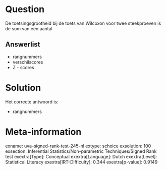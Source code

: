 Question
========

De toetsingsgrootheid bij de toets van Wilcoxon voor twee steekproeven
is de som van een aantal

Answerlist
----------

* rangnummers
* verschilscores
* Z - scores

Solution
========

Het correcte antwoord is: 

* rangnummers

Meta-information
================
exname: uva-signed-rank-test-245-nl
extype: schoice
exsolution: 100
exsection: Inferential Statistics/Non-parametric Techniques/Signed Rank test
exextra[Type]: Conceptual
exextra[Language]: Dutch
exextra[Level]: Statistical Literacy
exextra[IRT-Difficulty]: 0.344
exextra[p-value]: 0.9149
